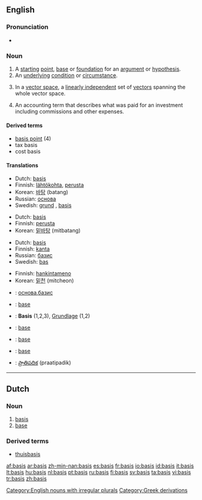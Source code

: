 ==English==

===Pronunciation===
*{{audio|en-us-basis.ogg|Audio (US)}}


===Noun===
{{en-noun|bases}}

# A [[starting]] [[point]], [[base]] or [[foundation]] for an [[argument]] or [[hypothesis]].
# An [[underlying]] [[condition]] or [[circumstance]].
# {{linear algebra}} In a [[vector space]], a [[linearly independent]] set of [[vector]]s spanning the whole vector space.
# An accounting term that describes what was paid for an investment including commissions and other expenses.

====Derived terms====
*[[basis point]] (4)
*tax basis
*cost basis

====Translations====
{{trans-top|starting point for an argument}}
*Dutch: [[basis]] {{f}}
*Finnish: [[lähtökohta]], [[perusta]]
*Korean: [[바탕]] (batang)
*Russian: [[основа]]
*Swedish: [[grund]] {{c}}, [[basis#Swedish|basis]] {{c}}
{{trans-bottom}}

{{trans-top|underlying condition}}
*Dutch: [[basis]] {{f}}
*Finnish: [[perusta]]
*Korean: [[밑바탕]] (mitbatang)
{{trans-bottom}}

{{trans-top|linear independent set of vectors}}
*Dutch: [[basis]] {{f}}
*Finnish: [[kanta]]
*Russian: [[базис]]
*Swedish: [[bas#Swedish|bas]] {{c}}
{{trans-bottom}}

{{trans-top|what was paid for an investment}}
*Finnish: [[hankintameno]]
*Korean: [[밑천]] (mitcheon)
{{trans-bottom}}

{{checktrans}}
{{trans-top|Translations to be categorized}}
*{{ttbc|Bulgarian}}: [[основа]],[[базис]]
*{{ttbc|French}}: [[base]] {{f}}
*{{ttbc|German}}: '''Basis''' {{f}} (1,2,3), [[Grundlage]] {{f}} (1,2)
*{{ttbc|Interlingua}}: [[base]]
{{trans-mid}}
*{{ttbc|Portuguese}}: [[base]]
*{{ttbc|Spanish}}: [[base]]
*{{ttbc|Telugu}}: [[ప్రాతిపదిక]] (praatipadik)
{{trans-bottom}}

[[Category:English nouns with irregular plurals]]

----

==Dutch==

===Noun===
{{nl-noun|g=f|pl1=basissen|pl2=bases|dim=basisje}}

# [[#English|basis]]
# [[base]]

===Derived terms===
* [[thuisbasis]]

[[Category:Greek derivations]]

[[af:basis]]
[[ar:basis]]
[[zh-min-nan:basis]]
[[es:basis]]
[[fr:basis]]
[[io:basis]]
[[id:basis]]
[[it:basis]]
[[lt:basis]]
[[hu:basis]]
[[nl:basis]]
[[pt:basis]]
[[ru:basis]]
[[fi:basis]]
[[sv:basis]]
[[ta:basis]]
[[vi:basis]]
[[tr:basis]]
[[zh:basis]]